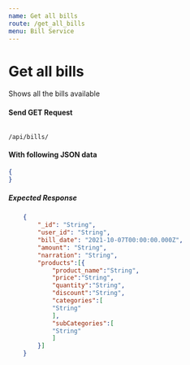 ```yaml
---
name: Get all bills
route: /get_all_bills
menu: Bill Service
---
```

# Get all bills 
Shows all the bills available

#### Send GET Request 
<Code>
/api/bills/
</Code>

#### With following JSON data
```json
{
}
```

##### Expected Response
```json
    {
        "_id": "String",
        "user_id": "String",
        "bill_date": "2021-10-07T00:00:00.000Z",
        "amount": "String",
        "narration": "String",
        "products":[{
            "product_name":"String",
            "price":"String",
            "quantity":"String",
            "discount":"String",
            "categories":[
            "String"
            ],
            "subCategories":[
            "String"
            ]
        }]
    }
```
